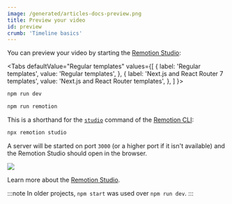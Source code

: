 ```yaml
---
image: /generated/articles-docs-preview.png
title: Preview your video
id: preview
crumb: 'Timeline basics'
---
```



You can preview your video by starting the [Remotion Studio](/docs/studio):

<Tabs
defaultValue="Regular templates"
values={[
{ label: 'Regular templates', value: 'Regular templates', },
{ label: 'Next.js and React Router 7 templates', value: 'Next.js and React Router templates', },
]
}>
<TabItem value="Regular templates">

```bash
npm run dev
```

  </TabItem>

  <TabItem value="Next.js and React Router templates">

```bash
npm run remotion
```

  </TabItem>
</Tabs>

This is a shorthand for the [`studio`](/docs/cli/studio) command of the [Remotion CLI](/docs/cli):

```bash
npx remotion studio
```

A server will be started on port `3000` (or a higher port if it isn't available) and the Remotion Studio should open in the browser.

<img src="/img/timeline.png"></img>

Learn more about the [Remotion Studio](/docs/studio).

:::note
In older projects, `npm start` was used over `npm run dev`.
:::
